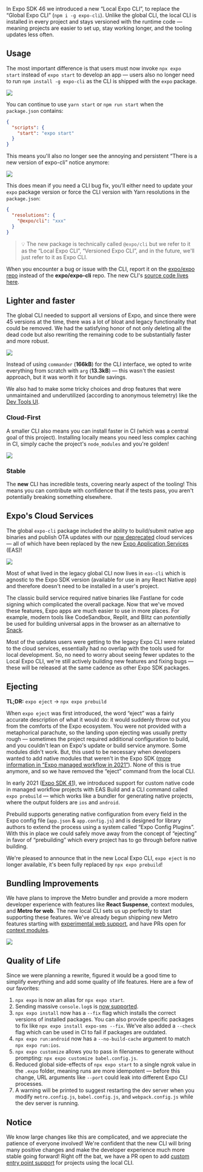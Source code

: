 
<Title date="2022-08-09T09:10:56.839Z">The New Expo CLI</Title>

In Expo SDK 46 we introduced a new “Local Expo CLI”, to replace the “Global Expo CLI” (`npm i -g expo-cli`). Unlike the global CLI, the local CLI is installed in every project and stays versioned with the runtime code — meaning projects are easier to set up, stay working longer, and the tooling updates less often.

## Usage

The most important difference is that users must now invoke `npx expo start` instead of `expo start` to develop an app — users also no longer need to run `npm install -g expo-cli` as the CLI is shipped with the `expo` package.

![](./images/17Q_6GeqNd4G0xwCeOtwtlA.gif)

You can continue to use `yarn start` or `npm run start` when the `package.json` contains:

```json package.json
{
  "scripts": {
    "start": "expo start"
  }
}
```

This means you'll also no longer see the annoying and persistent “There is a new version of expo-cli” notice anymore:

![](./images/1kO0cHVNft7niS7rD91zsCQ.png)

This does mean if you need a CLI bug fix, you'll either need to update your `expo` package version or force the CLI version with Yarn resolutions in the `package.json`:

```json package.json
{
  "resolutions": {
    "@expo/cli": "xxx"
  }
}
```

> 💡 The new package is technically called `@expo/cli` but we refer to it as the “Local Expo CLI”, “Versioned Expo CLI”, and in the future, we'll just refer to it as Expo CLI.

When you encounter a bug or issue with the CLI, report it on the [expo/expo repo](https://github.com/expo/expo/issues/new/choose) instead of the **expo/expo-cli** repo. The new CLI's [source code lives here](https://github.com/expo/expo/tree/main/packages/%40expo/cli).

## Lighter and faster

The global CLI needed to support all versions of Expo, and since there were 45 versions at the time, there was a lot of bloat and legacy functionality that could be removed. We had the satisfying honor of not only deleting all the dead code but also rewriting the remaining code to be substantially faster and more robust.

![](./images/1cAe7JT1aU66xgwRKLmnwZw.gif)

Instead of using `commander` (**166kB**) for the CLI interface, we opted to write everything from scratch with `arg` (**13.3kB**) — this wasn't the easiest approach, but it was worth it for bundle savings.

We also had to make some tricky choices and drop features that were unmaintained and underutilized (according to anonymous telemetry) like the [Dev Tools UI](https://blog.expo.dev/sunsetting-the-web-ui-for-expo-cli-ab12936d2206).

### Cloud-First

A smaller CLI also means you can install faster in CI (which was a central goal of this project). Installing locally means you need less complex caching in CI, simply cache the project's `node_modules` and you're golden!

![](./images/1immo0vN3ttD8IOOb0cC8Yg.png)

### Stable

The **new** CLI has incredible tests, covering nearly aspect of the tooling! This means you can contribute with confidence that if the tests pass, you aren't potentially breaking something elsewhere.

## Expo's Cloud Services

The global `expo-cli` package included the ability to build/submit native app binaries and publish OTA updates with our [now deprecated](https://blog.expo.dev/turtle-goes-out-to-sea-d334db2a6b60) cloud services — all of which have been replaced by the new [Expo Application Services](https://docs.expo.dev/eas/) (EAS)!

![](./images/146ButCO0pZ8M6d0zSx7cOQ.gif)

Most of what lived in the legacy global CLI now lives in `eas-cli` which is agnostic to the Expo SDK version (available for use in any React Native app) and therefore doesn't need to be installed in a user's project.

The classic build service required native binaries like Fastlane for code signing which complicated the overall package. Now that we've moved these features, Expo apps are much easier to use in more places. For example, modern tools like CodeSandbox, Replit, and Blitz can _potentially_ be used for building universal apps in the browser as an alternative to [Snack](https://snack.expo.dev/).

Most of the updates users were getting to the legacy Expo CLI were related to the cloud services, essentially had no overlap with the tools used for local development. So, no need to worry about seeing fewer updates to the Local Expo CLI, we're still actively building new features and fixing bugs — these will be released at the same cadence as other Expo SDK packages.

## Ejecting

**TL;DR:** `expo eject` → `npx expo prebuild`

When `expo eject` was first introduced, the word “eject” was a fairly accurate description of what it would do: it would suddenly throw out you from the comforts of the Expo ecosystem. You were not provided with a metaphorical parachute, so the landing upon ejecting was usually pretty rough — sometimes the project required additional configuration to build, and you couldn't lean on Expo's update or build service anymore. Some modules didn't work. But, this used to be necessary when developers wanted to add native modules that weren't in the Expo SDK ([more information in “Expo managed workflow in 2021”](https://blog.expo.dev/expo-managed-workflow-in-2021-5b887bbf7dbb)). None of this is true anymore, and so we have removed the “eject” command from the local CLI.

In early 2021 ([Expo SDK 41](https://blog.expo.dev/expo-sdk-41-12cc5232f2ef)), we introduced support for custom native code in managed workflow projects with EAS Build and a CLI command called `expo prebuild` — which works like a bundler for generating native projects, where the output folders are `ios` and `android`.

Prebuild supports generating native configuration from every field in the Expo config file (`app.json` & `app.config.js`) and is designed for library authors to extend the process using a system called “Expo Config Plugins”. With this in place we could safely move away from the concept of “ejecting” in favor of “prebuilding” which every project has to go through before native building.

We're pleased to announce that in the new Local Expo CLI, `expo eject` is no longer available, it's been fully replaced by `npx expo prebuild`!

## Bundling Improvements

We have plans to improve the Metro bundler and provide a more modern developer experience with features like **React Suspense**, context modules, and **Metro for web**. The new local CLI sets us up perfectly to start supporting these features. We've already begun shipping new Metro features starting with [experimental web support](https://docs.expo.dev/guides/customizing-metro/#web-support), and have PRs open for [context modules](https://github.com/facebook/metro/pull/822).

![](./images/19RAhHJBQXFsZ9IB07rF_9w.gif)

## Quality of Life

Since we were planning a rewrite, figured it would be a good time to simplify everything and add some quality of life features. Here are a few of our favorites:

1. `npx expo` is now an alias for `npx expo start`.
2. Sending massive `console.log`s is [now supported](https://twitter.com/Baconbrix/status/1554859644375400450/video/1).
3. `npx expo install` now has a `--fix` flag which installs the correct versions of installed packages. You can also provide specific packages to fix like `npx expo install expo-sms --fix`. We've also added a `--check` flag which can be used in CI to fail if packages are outdated.
4. `npx expo run:android` now has a `--no-build-cache` argument to match `npx expo run:ios`.
5. `npx expo customize` allows you to pass in filenames to generate without prompting: `npx expo customize babel.config.js`.
6. Reduced global side-effects of `npx expo start` to a single ngrok value in the `.expo` folder, meaning runs are more idempotent — before this change, URL arguments like `--port` could leak into different Expo CLI processes.
7. A warning will be printed to suggest restarting the dev server when you modify `metro.config.js`, `babel.config.js`, and `webpack.config.js` while the dev server is running.

## Notice

We know large changes like this are complicated, and we appreciate the patience of everyone involved! We're confident that the new CLI will bring many positive changes and make the developer experience much more stable going forward! Right off the bat, we have a PR open to add [custom entry point support](https://github.com/expo/expo/pull/18381) for projects using the local CLI.
